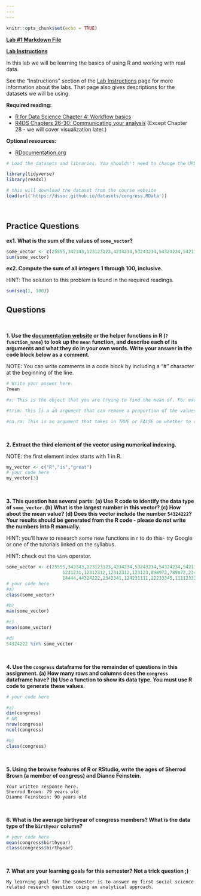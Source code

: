 ```yaml
---
---
---
```


```r
knitr::opts_chunk$set(echo = TRUE)
```

[**Lab #1 Markdown File**](/assignments/Lab_1.Rmd)

[**Lab Instructions**](https://dssoc.github.io/assignments/lab_instructions.html)

In this lab we will be learning the basics of using R and working with real data.

See the "Instructions" section of the [Lab Instructions](https://dssoc.github.io/assignments/lab_instructions.html) page for more information about the labs. That page also gives descriptions for the datasets we will be using.

**Required reading:**

-   [R for Data Science Chapter 4: Workflow basics](https://r4ds.had.co.nz/workflow-basics.html)
-   [R4DS Chapters 26-30: Communicating your analysis](https://r4ds.had.co.nz/communicate-intro.html) (Except Chapter 28 - we will cover visualization later.)

**Optional resources:**

-   [RDocumentation.org](%5Bdocumentation%20website%5D(https://www.rdocumentation.org/))

```r
# Load the datasets and libraries. You shouldn't need to change the URL in the `load` function.

library(tidyverse)
library(readxl)

# this will download the dataset from the course website
load(url('https://dssoc.github.io/datasets/congress.RData'))
```

<br/>

## Practice Questions

**ex1. What is the sum of the values of `some_vector`?**

```r
some_vector <- c(25555,342343,123123123,4234234,53243234,54324234,5421111,12312312,111231)
sum(some_vector)
```

**ex2. Compute the sum of all integers 1 through 100, inclusive.**

HINT: The solution to this problem is found in the required readings.

```r
sum(seq(1, 100))
```

## Questions

<br>

**1. Use the [documentation website](https://www.rdocumentation.org/) or the helper functions in R (`?function_name`) to look up the `mean` function, and describe each of its arguments and what they do in your own words. Write your answer in the code block below as a comment.**

NOTE: You can write comments in a code block by including a "\#" character at the beginning of the line.

```r
# Write your answer here.
?mean

#x: This is the object that you are trying to find the mean of. For example a vector of numeric values.

#trim: This is a an argument that can remove a proportion of the values (ranging from 0% to 50% of the values) in the x object before calculating the mean starting from the front. The default is trim=0

#na.rm: This is an argument that takes in TRUE or FALSE on whether to remove NA values before computing the mean of the object x.

```

<br>

**2. Extract the third element of the vector using numerical indexing.**

NOTE: the first element index starts with 1 in R.

```r
my_vector <- c("R","is","great")
# your code here
my_vector[3]
```

<br>

**3. This question has several parts: (a) Use R code to identify the data type of `some_vector`. (b) What is the largest number in this vector? (c) How about the mean value? (d) Does this vector include the number `54324222`? Your results should be generated from the R code - please do not write the numbers into R manually.**

HINT: you'll have to research some new functions in r to do this- try Google or one of the tutorials linked on the syllabus.

HINT: check out the `%in%` operator.

```r
some_vector <- c(25555,342343,123123123,4234234,53243234,54324234,5421111,12312312,111231,
                     1231231,12312312,12312312,123123,898972,789872,2343,23423423,2343221,23423,
                     14444,44324222,2342341,124231111,22233345,1111233333,1231231,1231231)
# your code here
#a)
class(some_vector)

#b)
max(some_vector)

#c)
mean(some_vector)

#d)
54324222 %in% some_vector
```

<br>

**4. Use the `congress` dataframe for the remainder of questions in this assignment. (a) How many rows and columns does the `congress` dataframe have? (b) Use a function to show its data type. You must use R code to generate these values.**

```r
# your code here

#a)
dim(congress)
# OR
nrow(congress)
ncol(congress)

#b)
class(congress)
```

<br>

**5. Using the browse features of R or RStudio, write the ages of Sherrod Brown (a member of congress) and Dianne Feinstein.**

```         
Your written response here.
Sherrod Brown: 79 years old
Dianne Feinstein: 90 years old
```

<br>

**6. What is the average birthyear of congress members? What is the data type of the `birthyear` column?**

```r
# your code here
mean(congress$birthyear)
class(congress$birthyear)
```

<br>

**7. What are your learning goals for this semester? Not a trick question ;)**

```         
My learning goal for the semester is to answer my first social science related research question using an analytical approach.
```
